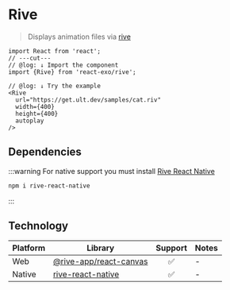
# Rive

> Displays animation files via [rive](https://rive.app)

<Rive
  url="https://get.ult.dev/samples/cat.riv"
  width={400}
  height={400}
  autoplay
/>

```tsx twoslash
import React from 'react';
// ---cut---
// @log: ↓ Import the component
import {Rive} from 'react-exo/rive';

// @log: ↓ Try the example
<Rive
  url="https://get.ult.dev/samples/cat.riv"
  width={400}
  height={400}
  autoplay
/>
```

## Dependencies

:::warning
For native support you must install [Rive React Native](https://help.rive.app/runtimes/overview/react-native)

```sh
npm i rive-react-native
```
:::

## Technology

| Platform | Library | Support | Notes |
| -------- | ---------- | :--------: | :---- |
| Web | [@rive-app/react-canvas](https://rive-app.github.io/rive-react) | ✅ | - |
| Native | [rive-react-native](https://help.rive.app/runtimes/overview/react-native) | ✅ | - |
